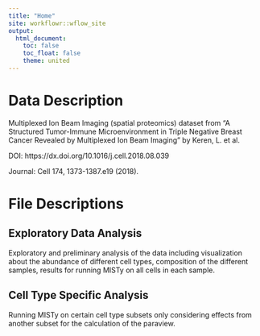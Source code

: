 ```yaml
---
title: "Home"
site: workflowr::wflow_site
output:
  html_document:
    toc: false
    toc_float: false
    theme: united
---
```


# Data Description

Multiplexed Ion Beam Imaging (spatial proteomics) dataset from 
"A Structured Tumor-Immune Microenvironment in Triple Negative 
Breast Cancer Revealed by Multiplexed Ion Beam Imaging" by Keren, L. et al.

DOI: https://dx.doi.org/10.1016/j.cell.2018.08.039

Journal: Cell 174, 1373-1387.e19 (2018).

# File Descriptions

## Exploratory Data Analysis

Exploratory and preliminary analysis of the data
including visualization about the abundance of different cell types, 
composition of the different samples, results for running MISTy on
all cells in each sample.

## Cell Type Specific Analysis

Running MISTy on certain cell type subsets only considering effects from
another subset for the calculation of the paraview.